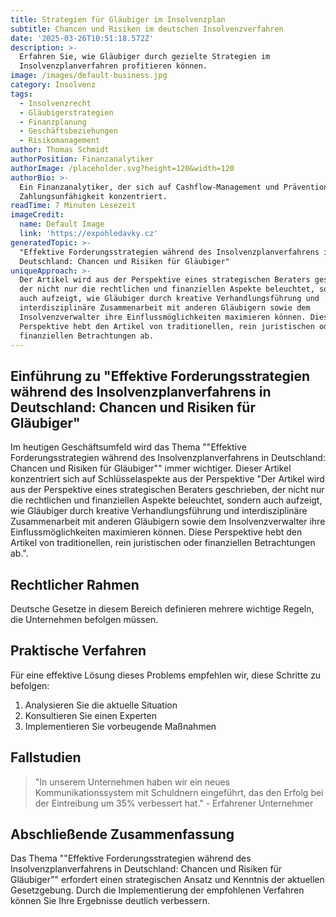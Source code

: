 ```yaml
---
title: Strategien für Gläubiger im Insolvenzplan
subtitle: Chancen und Risiken im deutschen Insolvenzverfahren
date: '2025-03-26T10:51:18.572Z'
description: >-
  Erfahren Sie, wie Gläubiger durch gezielte Strategien im
  Insolvenzplanverfahren profitieren können.
image: /images/default-business.jpg
category: Insolvenz
tags:
  - Insolvenzrecht
  - Gläubigerstrategien
  - Finanzplanung
  - Geschäftsbeziehungen
  - Risikomanagement
author: Thomas Schmidt
authorPosition: Finanzanalytiker
authorImage: /placeholder.svg?height=120&width=120
authorBio: >-
  Ein Finanzanalytiker, der sich auf Cashflow-Management und Prävention von
  Zahlungsunfähigkeit konzentriert.
readTime: 7 Minuten Lesezeit
imageCredit:
  name: Default Image
  link: 'https://expohledavky.cz'
generatedTopic: >-
  "Effektive Forderungsstrategien während des Insolvenzplanverfahrens in
  Deutschland: Chancen und Risiken für Gläubiger"
uniqueApproach: >-
  Der Artikel wird aus der Perspektive eines strategischen Beraters geschrieben,
  der nicht nur die rechtlichen und finanziellen Aspekte beleuchtet, sondern
  auch aufzeigt, wie Gläubiger durch kreative Verhandlungsführung und
  interdisziplinäre Zusammenarbeit mit anderen Gläubigern sowie dem
  Insolvenzverwalter ihre Einflussmöglichkeiten maximieren können. Diese
  Perspektive hebt den Artikel von traditionellen, rein juristischen oder
  finanziellen Betrachtungen ab.
---
```



## Einführung zu "Effektive Forderungsstrategien während des Insolvenzplanverfahrens in Deutschland: Chancen und Risiken für Gläubiger"

Im heutigen Geschäftsumfeld wird das Thema ""Effektive Forderungsstrategien während des Insolvenzplanverfahrens in Deutschland: Chancen und Risiken für Gläubiger"" immer wichtiger. Dieser Artikel konzentriert sich auf Schlüsselaspekte aus der Perspektive "Der Artikel wird aus der Perspektive eines strategischen Beraters geschrieben, der nicht nur die rechtlichen und finanziellen Aspekte beleuchtet, sondern auch aufzeigt, wie Gläubiger durch kreative Verhandlungsführung und interdisziplinäre Zusammenarbeit mit anderen Gläubigern sowie dem Insolvenzverwalter ihre Einflussmöglichkeiten maximieren können. Diese Perspektive hebt den Artikel von traditionellen, rein juristischen oder finanziellen Betrachtungen ab.".

## Rechtlicher Rahmen

Deutsche Gesetze in diesem Bereich definieren mehrere wichtige Regeln, die Unternehmen befolgen müssen.

## Praktische Verfahren

Für eine effektive Lösung dieses Problems empfehlen wir, diese Schritte zu befolgen:

1. Analysieren Sie die aktuelle Situation
2. Konsultieren Sie einen Experten
3. Implementieren Sie vorbeugende Maßnahmen

## Fallstudien

> "In unserem Unternehmen haben wir ein neues Kommunikationssystem mit Schuldnern eingeführt, das den Erfolg bei der Eintreibung um 35% verbessert hat." - Erfahrener Unternehmer

## Abschließende Zusammenfassung

Das Thema ""Effektive Forderungsstrategien während des Insolvenzplanverfahrens in Deutschland: Chancen und Risiken für Gläubiger"" erfordert einen strategischen Ansatz und Kenntnis der aktuellen Gesetzgebung. Durch die Implementierung der empfohlenen Verfahren können Sie Ihre Ergebnisse deutlich verbessern.
